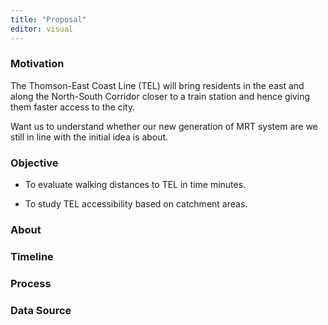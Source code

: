 ```yaml
---
title: "Proposal"
editor: visual
---
```


### Motivation

The Thomson-East Coast Line (TEL) will bring residents in the east and along the North-South Corridor closer to a train station and hence giving them faster access to the city.

Want us to understand whether our new generation of MRT system are we still in line with the initial idea is about.

### Objective

-   To evaluate walking distances to TEL in time minutes.

-   To study TEL accessibility based on catchment areas.

### About

### Timeline

### Process

### Data Source
